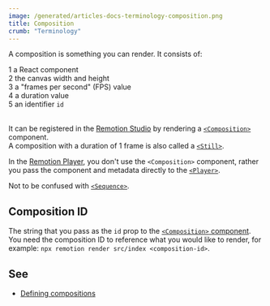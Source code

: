 ```yaml
---
image: /generated/articles-docs-terminology-composition.png
title: Composition
crumb: "Terminology"
---
```


A composition is something you can render. It consists of:

<Step>1</Step> a React component <br />
<Step>2</Step> the canvas width and height <br/>
<Step>3</Step> a "frames per second" (FPS) value <br/>
<Step>4</Step> a duration value<br/>
<Step>5</Step> an identifier <code>id</code><br/><br/>

It can be registered in the [Remotion Studio](/docs/terminology/studio) by rendering a [`<Composition>`](/docs/composition) component.  
A composition with a duration of 1 frame is also called a [`<Still>`](/docs/still).

In the [Remotion Player](/docs/terminology/player), you don't use the `<Composition>` component, rather you pass the component and metadata directly to the [`<Player>`](/docs/player/player).

Not to be confused with [`<Sequence>`](/docs/terminology/sequence).

## Composition ID

The string that you pass as the `id` prop to the [`<Composition>` component](#composition).  
You need the composition ID to reference what you would like to render, for example: `npx remotion render src/index <composition-id>`.

## See

- [Defining compositions](/docs/the-fundamentals#defining-compositions)
